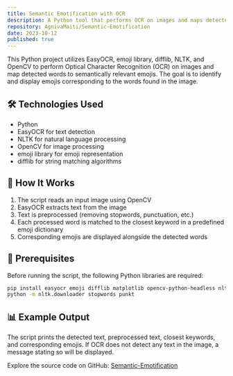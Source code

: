 ```yaml
---
title: Semantic Emotification with OCR
description: A Python tool that performs OCR on images and maps detected words to semantically relevant emojis using NLTK and computer vision.
repository: AgnivaMaiti/Semantic-Emotification
date: 2023-10-12
published: true
---
```


This Python project utilizes EasyOCR, emoji library, difflib, NLTK, and OpenCV to perform Optical Character Recognition (OCR) on images and map detected words to semantically relevant emojis. The goal is to identify and display emojis corresponding to the words found in the image.

## 🛠️ Technologies Used

- Python
- EasyOCR for text detection
- NLTK for natural language processing
- OpenCV for image processing
- emoji library for emoji representation
- difflib for string matching algorithms

## 🧠 How It Works

1. The script reads an input image using OpenCV
2. EasyOCR extracts text from the image
3. Text is preprocessed (removing stopwords, punctuation, etc.)
4. Each processed word is matched to the closest keyword in a predefined emoji dictionary
5. Corresponding emojis are displayed alongside the detected words

## 🚀 Prerequisites

Before running the script, the following Python libraries are required:

```bash
pip install easyocr emoji difflib matplotlib opencv-python-headless nltk
python -m nltk.downloader stopwords punkt
```

## 📊 Example Output

The script prints the detected text, preprocessed text, closest keywords, and corresponding emojis. If OCR does not detect any text in the image, a message stating so will be displayed.

Explore the source code on GitHub: [Semantic-Emotification](https://github.com/AgnivaMaiti/Semantic-Emotification)
